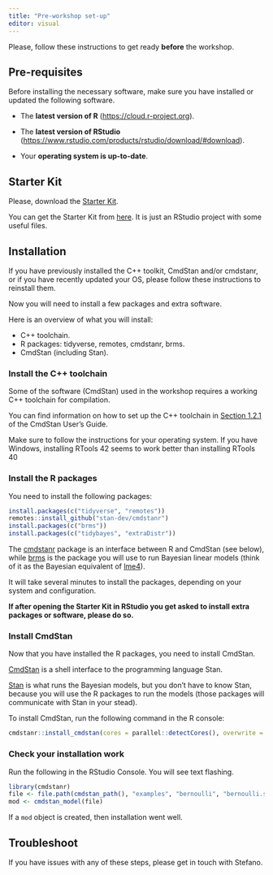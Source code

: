 ```yaml
---
title: "Pre-workshop set-up"
editor: visual
---
```


Please, follow these instructions to get ready **before** the workshop.

## Pre-requisites

Before installing the necessary software, make sure you have installed or updated the following software.

-   The **latest version of R** (<https://cloud.r-project.org>).

-   The **latest version of RStudio** (<https://www.rstudio.com/products/rstudio/download/#download>).

-   Your **operating system is up-to-date**.

## Starter Kit

Please, download the [Starter Kit](https://github.com/stefanocoretta/basicBayesKit).

You can get the Starter Kit from [here](https://github.com/stefanocoretta/basicBayesKit). It is just an RStudio project with some useful files.

## Installation

::: {.callout-important icon="false"}
If you have previously installed the C++ toolkit, CmdStan and/or cmdstanr, or if you have recently updated your OS, please follow these instructions to reinstall them.
:::

Now you will need to install a few packages and extra software.

Here is an overview of what you will install:

-   C++ toolchain.
-   R packages: tidyverse, remotes, cmdstanr, brms.
-   CmdStan (including Stan).

### Install the C++ toolchain

Some of the software (CmdStan) used in the workshop requires a working C++ toolchain for compilation.

You can find information on how to set up the C++ toolchain in [Section 1.2.1](https://mc-stan.org/docs/cmdstan-guide/cmdstan-installation.html#cpp-toolchain) of the CmdStan User's Guide.

Make sure to follow the instructions for your operating system. If you have Windows, installing RTools 42 seems to work better than installing RTools 40

### Install the R packages

You need to install the following packages:

``` r
install.packages(c("tidyverse", "remotes"))
remotes::install_github("stan-dev/cmdstanr")
install.packages(c("brms"))
install.packages(c("tidybayes", "extraDistr"))
```

The [cmdstanr](https://mc-stan.org/cmdstanr/index.html) package is an interface between R and CmdStan (see below), while [brms](https://paul-buerkner.github.io/brms/) is the package you will use to run Bayesian linear models (think of it as the Bayesian equivalent of [lme4](https://github.com/lme4/lme4)).

It will take several minutes to install the packages, depending on your system and configuration.

**If after opening the Starter Kit in RStudio you get asked to install extra packages or software, please do so.**

### Install CmdStan

Now that you have installed the R packages, you need to install CmdStan.

[CmdStan](https://mc-stan.org/users/interfaces/cmdstan) is a shell interface to the programming language Stan.

[Stan](https://mc-stan.org) is what runs the Bayesian models, but you don't have to know Stan, because you will use the R packages to run the models (those packages will communicate with Stan in your stead).

To install CmdStan, run the following command in the R console:

``` r
cmdstanr::install_cmdstan(cores = parallel::detectCores(), overwrite = TRUE)
```

### Check your installation work

Run the following in the RStudio Console. You will see text flashing.

``` r
library(cmdstanr)
file <- file.path(cmdstan_path(), "examples", "bernoulli", "bernoulli.stan")
mod <- cmdstan_model(file)
```

If a `mod` object is created, then installation went well.

## Troubleshoot

If you have issues with any of these steps, please get in touch with Stefano.
